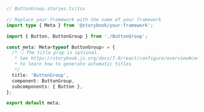 ```ts
// ButtonGroup.stories.ts|tsx

// Replace your-framework with the name of your framework
import type { Meta } from '@storybook/your-framework';

import { Button, ButtonGroup } from './ButtonGroup';

const meta: Meta<typeof ButtonGroup> = {
  /* 👇 The title prop is optional.
   * See https://storybook.js.org/docs/7.0/react/configure/overview#configure-story-loading
   * to learn how to generate automatic titles
   */
  title: 'ButtonGroup',
  component: ButtonGroup,
  subcomponents: { Button },
};

export default meta;
```
